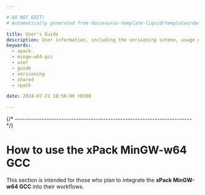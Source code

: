 ```yaml
---

# DO NOT EDIT!
# Automatically generated from docusaurus-template-liquid/templates/docusaurus.

title: User's Guide
description: User information, including the versioning scheme, usage of shared libraries, and RPATH configuration on GNU/Linux.
keywords:
  - xpack
  - mingw-w64-gcc
  - user
  - guide
  - versioning
  - shared
  - rpath

date: 2024-07-21 18:56:00 +0300

---
```



{/* ------------------------------------------------------------------------ */}

# How to use the xPack MinGW-w64 GCC

This section is intended for those who plan to integrate
the **xPack MinGW-w64 GCC** into their workflows.

<Content />
